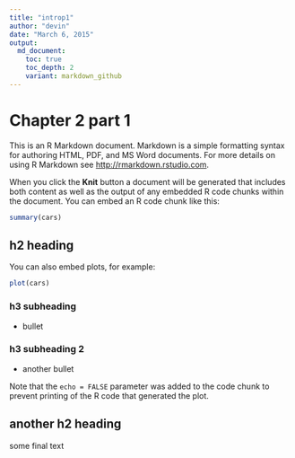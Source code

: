 ```yaml
---
title: "introp1"
author: "devin"
date: "March 6, 2015"
output: 
  md_document:
    toc: true
    toc_depth: 2
    variant: markdown_github
---
```


# Chapter 2 part 1


This is an R Markdown document. Markdown is a simple formatting syntax for authoring HTML, PDF, and MS Word documents. For more details on using R Markdown see <http://rmarkdown.rstudio.com>.

When you click the **Knit** button a document will be generated that includes both content as well as the output of any embedded R code chunks within the document. You can embed an R code chunk like this:

```r
summary(cars)
```

## h2 heading

You can also embed plots, for example:

```r
plot(cars)
```

### h3 subheading

* bullet

### h3 subheading 2

* another bullet

Note that the `echo = FALSE` parameter was added to the code chunk to prevent printing of the R code that generated the plot.

## another h2 heading

some final text
